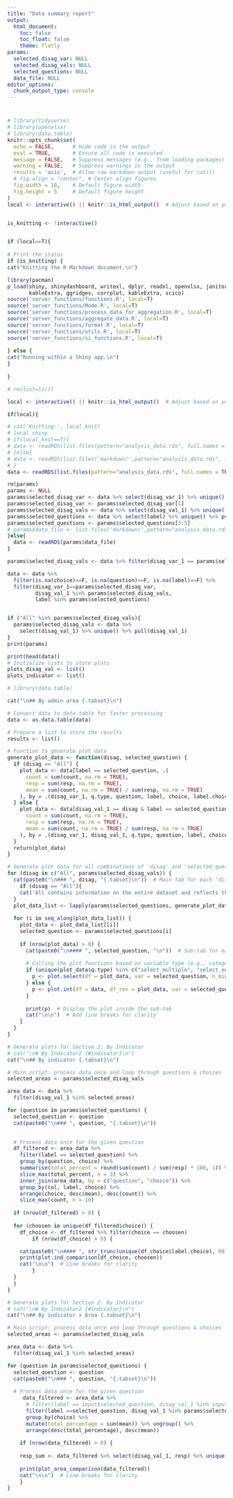 ```yaml
---
title: "Data summary report"
output:
  html_document:
    toc: false
    toc_float: false
    theme: flatly
params:
  selected_disag_var: NULL
  selected_disag_vals: NULL
  selected_questions: NULL
  data_file: NULL
editor_options:
  chunk_output_type: console
---
```



# {.tabset}

```r
# library(tidyverse)
# library(openxlsx)
# library(data.table)
knitr::opts_chunk$set(
  echo = FALSE,      # Hide code in the output
  eval = TRUE,       # Ensure all code is executed
  message = FALSE,   # Suppress messages (e.g., from loading packages)
  warning = FALSE,   # Suppress warnings in the output
  results = 'asis',  # Allow raw markdown output (useful for cat())
  # fig.align = "center", # Center align figures
  fig.width = 10,    # Default figure width
  fig.height = 5     # Default figure height
)
local <- interactive() || knitr::is_html_output()  # Adjust based on your case


is_knitting <- !interactive()


if (local==T){
  
# Print the status
if (is_knitting) {
cat("Knitting the R Markdown document.\n")

library(pacman)
p_load(shiny, shinydashboard, writexl, dplyr, readxl, openxlsx, janitor, tidyverse, purrr, data.table, markdown,
       kableExtra, ggridges, corrplot, kableExtra, scico)
source('server_functions/functions.R', local=T)
source('server_functions/Mode.R', local=T)
source('server_functions/process_data_for_aggregation.R', local=T)
source('server_functions/aggregate_data.R', local=T)
source('server_functions/format.R', local=T)
source('server_functions/utils.R', local=T)
source('server_functions/si_functions.R', local=T)
  
} else {
cat("Running within a Shiny app.\n")
}
  
}

```


```r
# rm(list=ls())

local <- interactive() || knitr::is_html_output()  # Adjust based on your case

if(local){

# cat('Knitting:', local_knit)
# local shiny
# if(local_knit==T){
# data <- readRDS(list.files(pattern="analysis_data.rds", full.names = TRUE))
# }else{
# data <- readRDS(list.files('markdown/',pattern="analysis_data.rds", full.names = TRUE))
# }
data <- readRDS(list.files(pattern="analysis_data.rds", full.names = TRUE))

rm(params)
params <- NULL
params$selected_disag_var <- data %>% select(disag_var_1) %>% unique() %>% pull(disag_var_1)
params$selected_disag_var <- params$selected_disag_var[1]
params$selected_disag_vals <- data %>% select(disag_val_1) %>% unique() %>% pull(disag_val_1)
params$selected_questions <- data %>% select(label) %>% unique() %>% pull(label)
params$selected_questions <- params$selected_questions[3:5]
# params$data_file <- list.files('markdown/',pattern="analysis_data.rds", full.names = TRUE)
}else{
  data <- readRDS(params$data_file)
}

params$selected_disag_vals <- data %>% filter(disag_var_1 == params$selected_disag_var) %>% select(disag_val_1) %>% unique() %>% pull(disag_val_1)

data <- data %>% 
  filter(is.na(choice)==F, is.na(question)==F, is.na(label)==F) %>% 
  filter(disag_var_1==params$selected_disag_var, 
         disag_val_1 %in% params$selected_disag_vals, 
         label %in% params$selected_questions)


if ("All" %in% params$selected_disag_vals){
  params$selected_disag_vals <- data %>% 
    select(disag_val_1) %>% unique() %>% pull(disag_val_1)
}
print(params)

print(head(data))
# Initialize lists to store plots
plots_disag_val <- list()
plots_indicator <- list()


```



```r
# library(data.table)

cat("\n## By admin area {.tabset}\n")

# Convert data to data.table for faster processing
data <- as.data.table(data)

# Prepare a list to store the results
results <- list()

# Function to generate plot data
generate_plot_data <- function(disag, selected_question) {
  if (disag == "All") {
    plot_data <- data[label == selected_question, .(
      count = sum(count, na.rm = TRUE),
      resp = sum(resp, na.rm = TRUE),
      mean = sum(count, na.rm = TRUE) / sum(resp, na.rm = TRUE)
    ), by = .(disag_var_1, q.type, question, label, choice, label.choice)]
  } else {
    plot_data <- data[disag_val_1 == disag & label == selected_question, .(
      count = sum(count, na.rm = TRUE),
      resp = sum(resp, na.rm = TRUE),
      mean = sum(count, na.rm = TRUE) / sum(resp, na.rm = TRUE)
    ), by = .(disag_var_1, disag_val_1, q.type, question, label, choice, label.choice)]
  }
  return(plot_data)
}

# Generate plot data for all combinations of 'disag' and 'selected_question'
for (disag in c("All", params$selected_disag_vals)) {
  cat(paste0("\n### ", disag, "{.tabset}\n"))  # Main tab for each 'disag_val'
    if (disag == "All"){
    cat('All contains information on the entire dataset and reflects the overall situation across all areas assessed.\n\n')
  }
  plot_data_list <- lapply(params$selected_questions, generate_plot_data, disag = disag)
  
  for (i in seq_along(plot_data_list)) {
    plot_data <- plot_data_list[[i]]
    selected_question <- params$selected_questions[i]
    
    if (nrow(plot_data) > 0) {
      cat(paste0("\n#### ", selected_question, "\n"))  # Sub-tab for each question under this 'disag_val'
      
      # Calling the plot functions based on variable type (e.g., categorical or numerical)
      if (unique(plot_data$q.type) %in% c("select_multiple", "select_one")) {
        p <- plot.select(df = plot_data, var = selected_question, n_min = 100)
      } else {
        p <- plot.int(df = data, df_res = plot_data, var = selected_question)
      }
      
      print(p)  # Display the plot inside the sub-tab
      cat("\n\n")  # Add line breaks for clarity
    }
  }
}


```



```r
# Generate plots for Section 2: By Indicator
# cat("\n# By Indicator2 {#indicator}\n")
cat("\n## By indicator {.tabset}\n")

# Main script: process data once and loop through questions & choices
selected_areas <- params$selected_disag_vals

area_data <- data %>% 
  filter(disag_val_1 %in% selected_areas)

for (question in params$selected_questions) {
  selected_question <- question
  cat(paste0("\n### ", question, "{.tabset}\n"))
  

  # Process data once for the given question
  df_filtered <- area_data %>%
    filter(label == selected_question) %>%
    group_by(question, choice) %>%
    summarise(total_percent = round(sum(count) / sum(resp) * 100, 1)) %>%
    slice_max(total_percent, n = 3) %>%
    inner_join(area_data, by = c("question", "choice")) %>%
    group_by(col, label, choice) %>%
    arrange(choice, desc(mean), desc(count)) %>%
    slice_max(count, n = 10)
  
  if (nrow(df_filtered) > 0) {
  
  for (choosen in unique(df_filtered$choice)) {
    df_choice <- df_filtered %>% filter(choice == choosen)
        if (nrow(df_choice) > 0) {

    cat(paste0("\n#### ", str_trunc(unique(df_choice$label.choice), 60), "\n"))  # Sub-tab for each choice
    print(plot.ind_comparison(df_choice, choosen))
    cat("\n\n")  # Line breaks for clarity
        }
  }
  }
}

```


```r
# Generate plots for Section 2: By Indicator
# cat("\n# By Indicator2 {#indicator}\n")
cat("\n## By indicator x Area {.tabset}\n")

# Main script: process data once and loop through questions & choices
selected_areas <- params$selected_disag_vals

area_data <- data %>% 
  filter(disag_val_1 %in% selected_areas)

for (question in params$selected_questions) {
  selected_question <- question
  cat(paste0("\n### ", question, "{.tabset}\n"))
  
  # Process data once for the given question
     data_filtered <- area_data %>% 
      # filter(label == input$selected_question, disag_val_1 %in% input$filter_disag_val_1) %>%
      filter(label ==selected_question, disag_val_1 %in% params$selected_disag_vals) %>%
      group_by(choice) %>% 
      mutate(total_percentage = sum(mean)) %>% ungroup() %>% 
      arrange(desc(total_percentage), desc(mean))
    
    if (nrow(data_filtered) > 0) {
     
    resp_sum <- data_filtered %>% select(disag_val_1, resp) %>% unique() %>% pull(resp) %>% sum()
  
    print(plot_area_comparison(data_filtered))
    cat("\n\n")  # Line breaks for clarity
    }
}

```



<!-- ```{r Area plots old, results='asis', eval=F} -->
<!-- # Main tabset for 'By Disag-Val' section -->
<!-- cat("\n## By admin area {.tabset}\n") -->

<!-- # Loop through each 'disag_val' -->
<!-- for (disag in c("All", params$selected_disag_vals)) { -->
<!--   cat(paste0("\n### ", disag, "{.tabset}\n")) -->
<!--   cat("\n\n")  # Add line breaks for clarity -->
<!--   # Main tab for each 'disag_val' -->
<!--   if (disag == "All"){ -->
<!--     cat('All contains information on the entire dataset and reflects the overall situation across all areas assessed.\n\n') -->
<!--   } -->
<!--   # Create a sub-tabset for questions inside each 'disag_val' tab -->
<!--   for (question in params$selected_questions) { -->
<!--     selected_question <- question  # Ensure explicit variable assignment -->
<!--     if (disag == "All"){ -->
<!--       plot_data <- data %>% filter(label==selected_question) %>%  -->
<!--         group_by(disag_var_1,q.type, question, label, choice, label.choice) %>%  -->
<!--         summarise(count = sum(count, na.rm=T), resp = sum(resp, na.rm=T), mean = count/resp) -->
<!--     }else{ -->
<!--     plot_data <- data %>% filter(disag_val_1 == disag, label == selected_question) %>%  -->
<!--               group_by(disag_var_1,disag_val_1, q.type,question, label, choice, label.choice) %>%  -->
<!--         summarise(count = sum(count, na.rm=T), resp = sum(resp, na.rm=T), mean = count/resp) -->
<!--     } -->
<!--     if (nrow(plot_data) > 0) { -->
<!--       cat(paste0("\n#### ", selected_question, "\n"))  # Sub-tab for each question under this 'disag_val' -->

<!--       # Calling the plot functions based on variable type (e.g., categorical or numerical) -->
<!--       if (unique(plot_data$q.type) %in% c("select_multiple", "select_one")) { -->
<!--         p <- plot.select(df = plot_data, var = selected_question, n_min=100) -->
<!--       } else { -->
<!--         p <- plot.int(df = data, df_res = plot_data, var = selected_question) -->
<!--       } -->

<!--       print(p)  # Display the plot inside the sub-tab -->
<!--       cat("\n\n")  # Add line breaks for clarity -->
<!--     } -->
<!--   } -->
<!-- } -->


<!-- ``` -->




<!-- ```{r Area plots basic, results='asis', eval=F} -->

<!-- cat("\n## By admin area {.tabset}\n") -->

<!-- # Convert data to data.table for faster processing -->
<!-- data <- as.data.table(data) -->

<!-- # Loop through each 'disag_val' -->
<!-- for (disag in c("All", params$selected_disag_vals)) { -->
<!--   cat(paste0("\n### ", disag, "{.tabset}\n"))  # Main tab for each 'disag_val' -->

<!--   # Create a sub-tabset for questions inside each 'disag_val' tab -->
<!--   for (question in params$selected_questions) { -->
<!--     selected_question <- question  # Ensure explicit variable assignment -->
<!--     if (disag == "All") { -->
<!--       plot_data <- data[label == selected_question, .( -->
<!--         count = sum(count, na.rm = TRUE), -->
<!--         resp = sum(resp, na.rm = TRUE), -->
<!--         mean = sum(count, na.rm = TRUE) / sum(resp, na.rm = TRUE) -->
<!--       ), by = .(disag_var_1, q.type, question, label, choice, label.choice)] -->
<!--       cat('All contains information on the entire dataset and reflects the overall situation across all areas assessed.\n\n') -->
<!--     } else { -->
<!--       plot_data <- data[disag_val_1 == disag & label == selected_question, .( -->
<!--         count = sum(count, na.rm = TRUE), -->
<!--         resp = sum(resp, na.rm = TRUE), -->
<!--         mean = sum(count, na.rm = TRUE) / sum(resp, na.rm = TRUE) -->
<!--       ), by = .(disag_var_1, disag_val_1, q.type, question, label, choice, label.choice)] -->
<!--     } -->
<!--     if (nrow(plot_data) > 0) { -->
<!--       cat(paste0("\n#### ", selected_question, "\n"))  # Sub-tab for each question under this 'disag_val' -->

<!--       # Calling the plot functions based on variable type (e.g., categorical or numerical) -->
<!--       if (unique(plot_data$q.type) %in% c("select_multiple", "select_one")) { -->
<!--         p <- plot.select(df = plot_data, var = selected_question, n_min = 100) -->
<!--       } else { -->
<!--         p <- plot.int(df = data, df_res = plot_data, var = selected_question) -->
<!--       } -->

<!--       print(p)# Display the plot inside the sub-tab -->

<!--       cat("\n\n") # Add line breaks for clarity -->
<!--     } -->
<!--   } -->
<!-- } -->

<!-- ``` -->



